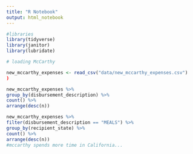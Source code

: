 ```yaml
---
title: "R Notebook"
output: html_notebook
---
```


```r
#libraries
library(tidyverse)
library(janitor)
library(lubridate)

```


```r
# loading McCarthy

new_mccarthy_expenses <- read_csv("data/new_mccarthy_expenses.csv")
)

```

```r
new_mccarthy_expenses %>% 
group_by(disbursement_description) %>% 
count() %>% 
arrange(desc(n))

new_mccarthy_expenses %>% 
filter(disbursement_description == "MEALS") %>% 
group_by(recipient_state) %>% 
count() %>% 
arrange(desc(n))
#mccarthy spends more time in California...




```

